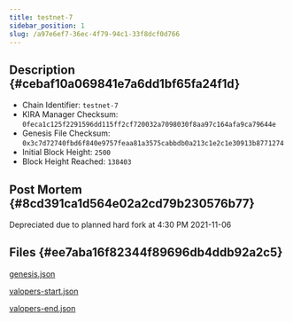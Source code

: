 ```yaml
---
title: testnet-7
sidebar_position: 1
slug: /a97e6ef7-36ec-4f79-94c1-33f8dcf0d766
---
```





## Description {#cebaf10a069841e7a6dd1bf65fa24f1d}

- Chain Identifier: `testnet-7`
- KIRA Manager Checksum: `0feca1c125f2291596dd115ff2cf720032a7098030f8aa97c164afa9ca79644e`
- Genesis File Checksum: `0x3c7d72740fbd6f840e9757feaa81a3575cabbdb0a213c1e2c1e30913b8771274`
- Initial Block Height: `2500`
- Block Height Reached: `138403`

## Post Mortem {#8cd391ca1d564e02a2cd79b230576b77}


Depreciated due to planned hard fork at 4:30 PM 2021-11-06


## Files {#ee7aba16f82344f89696db4ddb92a2c5}


[genesis.json](https://prod-files-secure.s3.us-west-2.amazonaws.com/9b5bfc45-bdb5-4b46-80e6-aabe3cae64d0/17bed8fb-535a-4ca0-9857-5f84c5ded601/genesis.json?X-Amz-Algorithm=AWS4-HMAC-SHA256&X-Amz-Content-Sha256=UNSIGNED-PAYLOAD&X-Amz-Credential=AKIAT73L2G45HZZMZUHI%2F20240310%2Fus-west-2%2Fs3%2Faws4_request&X-Amz-Date=20240310T054232Z&X-Amz-Expires=3600&X-Amz-Signature=64991aadc29a01cf35e0678ea6d40ac8bbb0db7ab374ac7ba9c1f25f8c1314d7&X-Amz-SignedHeaders=host&x-id=GetObject)


[valopers-start.json](https://prod-files-secure.s3.us-west-2.amazonaws.com/9b5bfc45-bdb5-4b46-80e6-aabe3cae64d0/6a471bbe-3e59-4937-93c9-9b9d8e7f4ed8/valopers-start.json?X-Amz-Algorithm=AWS4-HMAC-SHA256&X-Amz-Content-Sha256=UNSIGNED-PAYLOAD&X-Amz-Credential=AKIAT73L2G45HZZMZUHI%2F20240310%2Fus-west-2%2Fs3%2Faws4_request&X-Amz-Date=20240310T054232Z&X-Amz-Expires=3600&X-Amz-Signature=ec00d0d469199c8be09201e630d4bb738aa70e25e26f1f1d28b95e31a9bc2258&X-Amz-SignedHeaders=host&x-id=GetObject)


[valopers-end.json](https://prod-files-secure.s3.us-west-2.amazonaws.com/9b5bfc45-bdb5-4b46-80e6-aabe3cae64d0/9b9298f5-cbf4-4bec-899c-3eaec5278535/valopers-end.json?X-Amz-Algorithm=AWS4-HMAC-SHA256&X-Amz-Content-Sha256=UNSIGNED-PAYLOAD&X-Amz-Credential=AKIAT73L2G45HZZMZUHI%2F20240310%2Fus-west-2%2Fs3%2Faws4_request&X-Amz-Date=20240310T054232Z&X-Amz-Expires=3600&X-Amz-Signature=3a264147d0046f26432ed02da32dfdf83ef73323ece0b9e65b5d856626ef7b9d&X-Amz-SignedHeaders=host&x-id=GetObject)

